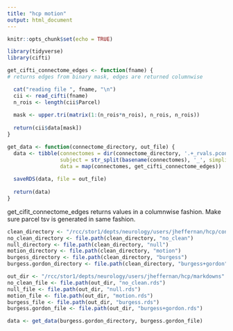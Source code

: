 ```yaml
---
title: "hcp motion"
output: html_document
---
```


```r
knitr::opts_chunk$set(echo = TRUE)

library(tidyverse)
library(cifti)
```

```r
get_cifti_connectome_edges <- function(fname) {
# returns edges from binary mask, edges are returned columnwise

  cat("reading file ", fname, "\n")
  cii <- read_cifti(fname)
  n_rois <- length(cii$Parcel)
  
  mask <- upper.tri(matrix(1:(n_rois*n_rois), n_rois, n_rois))
  
  return(cii$data[mask])
}

get_data <- function(connectome_directory, out_file) {
  data <- tibble(connectomes = dir(connectome_directory, '.+_rvals.pconn.nii', full.names = TRUE),
                 subject = str_split(basename(connectomes), '_', simplify = TRUE)[, 1],
                 data = map(connectomes, get_cifti_connectome_edges))
  
  saveRDS(data, file = out_file)
  
  return(data)
}
```

get_cifit_connectome_edges returns values in a columnwise fashion. Make sure parcel tsv is generated in same fashion.

```r
clean_directory <- "/rcc/stor1/depts/neurology/users/jheffernan/hcp/connectomes"
no_clean_directory <- file.path(clean_directory, "no_clean")
null_directory <- file.path(clean_directory, "null")
motion_directory <- file.path(clean_directory, "motion")
burgess_directory <- file.path(clean_directory, "burgess")
burgess.gordon_directory <- file.path(clean_directory, "burgess+gordon")

out_dir <- "/rcc/stor1/depts/neurology/users/jheffernan/hcp/markdowns"
no_clean_file <- file.path(out_dir, "no_clean.rds")
null_file <- file.path(out_dir, "null.rds")
motion_file <- file.path(out_dir, "motion.rds")
burgess_file <- file.path(out_dir, "burgess.rds")
burgess.gordon_file <- file.path(out_dir, "burgess+gordon.rds")

data <- get_data(burgess.gordon_directory, burgess.gordon_file)
```